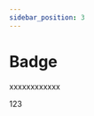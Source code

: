 ```yaml
---
sidebar_position: 3
---
```


# Badge

xxxxxxxxxxxx





  <Badge color="red" count={1}>
    <div
      style={{
         backgroundColor: '#808080',
         color:'#000000',
         height:'100%',
         width:'100%',
      }}>123</div>
  </Badge>


